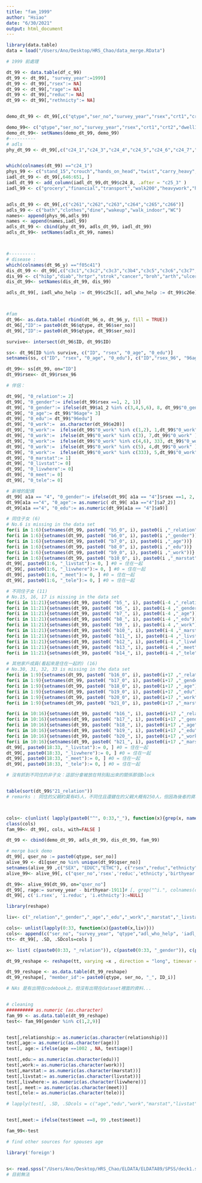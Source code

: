 ```yaml
---
title: "fam_1999"
author: "Hsiao"
date: "6/30/2021"
output: html_document
---
```


```r
library(data.table)
data = load("/Users/Ano/Desktop/HRS_Chao/data_merge.RData")

```




```r
# 1999 前處理

dt_99 <- data.table(df_c_99)
dt_99 <- dt_99[, "survey_year":=1999]
dt_99 <- dt_99[,"rsex":= NA]
dt_99 <- dt_99[,"rage":= NA]
dt_99 <- dt_99[,"reduc":= NA]
dt_99 <- dt_99[,"rethnicty":= NA]


demo_dt_99 <- dt_99[,c("qtype","ser_no","survey_year","rsex","crt1","crt2","f01","f02","reduc","rethnicty","a1_2","b1_5","b15","c1","e1_2","e6","c13b","c13c","c27","c28","c29","c30"),]

demo_99<- c("qtype","ser_no","survey_year","rsex","crt1","crt2","dwell1","dwell2","reduc","ethnicty","marstat","nchldrn","ntothh","hlgenrat","rwstat","worktype","nomihosp","hosphp1","cursmoke","curdrink","curchew","frqsport")
demo_dt_99<- setNames(demo_dt_99, demo_99)
#----------
# adls
phy_dt_99 <- dt_99[,c("c24_1","c24_3","c24_4","c24_5","c24_6","c24_7","c24_9"),]


which(colnames(dt_99) =="c24_1")
phys_99 <- c("stand_15","crouch","hands_on_head","twist","carry_heavy","run","staris")
iadl_dt_99 <- dt_99[,646:651, ]
iadl_dt_99 <- add_column(iadl_dt_99,dt_99$c24_8, .after = "c25_3" )
iadl_99 <- c("grocery","financial","transport","walk200","heavywork","housework","telehphone")


adls_dt_99 <- dt_99[,c("c261","c262","c263","c264","c265","c266")]
adls_99 <- c("bath","clothes","dine","wakeup","walk_indoor","WC")
names<- append(phys_96,adls_99)
names <- append(names,iadl_99)
adls_dt_99 <- cbind(phy_dt_99, adls_dt_99, iadl_dt_99)
adls_dt_99<- setNames(adls_dt_99, names)



#----------
# disease : 
which(colnames(dt_96_y) =="f05c41")
dis_dt_99 <- dt_99[,c("c3c1","c3c2","c3c3","c3b4","c3c5","c3c6","c3c7","c3c8","c3c9","c3_10","c3c11","c3c12","c3c13","c3c14"),]
dis_99 <- c("hibp","diab","hrtpr","strok","cancer","broh","arth","ulcer","livpr","hipbone","catar","kiddi","gout","spur")
dis_dt_99<- setNames(dis_dt_99, dis_99)

adls_dt_99[, iadl_who_help := dt_99$c25c][, adl_who_help := dt_99$c26e][, iadl_who_help:= ifelse(dt_99$c25b ==0, 0, iadl_who_help)]




```


```r
#fam
dt_96<- as.data.table( rbind(dt_96_o, dt_96_y, fill = TRUE))
dt_96[,"ID":= paste0(dt_96$qtype, dt_96$ser_no)]
dt_99[,"ID":= paste0(dt_99$qtype, dt_99$ser_no)]

survive<- intersect(dt_96$ID, dt_99$ID)

ss<- dt_96[ID %in% survive, c("ID", "rsex", "0_age", "0_edu")]
setnames(ss, c("ID", "rsex", "0_age", "0_edu"), c("ID","rsex_96", "96age", "96edu"))

dt_99<- ss[dt_99, on="ID"]
dt_99$rsex<- dt_99$rsex_96

# 伴侶：

dt_99[, "0_relation":= 2] 
dt_99[, "0_gender":= ifelse(dt_99$rsex ==1, 2, 1)] 
dt_99[, "0_gender":= ifelse(dt_99$a1_2 %in% c(3,4,5,6), 8, dt_99$"0_gender")]  # 不同住的配偶會在這裡被清掉
dt_99[, "0_age":= dt_99$"96age"+ 3]
dt_99[, "0_edu":= dt_99$"96edu"]
dt_99[, "0_work":=  as.character(dt_99$e20)]
dt_99[, "0_work":=  ifelse(dt_99$"0_work" %in% c(1,2), 1,dt_99$"0_work" ) ] # 有工作，有工作但現在沒去做
dt_99[, "0_work":=  ifelse(dt_99$"0_work" %in% c(3), 7,dt_99$"0_work" ) ] # 幫忙家裡做
dt_99[, "0_work":=  ifelse(dt_99$"0_work" %in% c(4,6), 333, dt_99$"0_work" ) ] # 失業或是退休
dt_99[, "0_work":=  ifelse(dt_99$"0_work" %in% c(5), 4,dt_99$"0_work" ) ] # 家務事
dt_99[, "0_work":=  ifelse(dt_99$"0_work" %in% c(333), 5,dt_99$"0_work" ) ] # 家務事
dt_99[, "0_marstat":= 1]
dt_99[, "0_livstat":= 0]
dt_99[, "0_livwhere":= 0]
dt_99[, "0_meet":= 0]
dt_99[, "0_tele":= 0]

# 新增的配偶
dt_99[ a1a == "4", "0_gender":= ifelse(dt_99[ a1a == "4"]$rsex ==1, 2, 1)] 
dt_99[a1a =="4", "0_age":= as.numeric( dt_99[ a1a =="4"]$a7_2)]
dt_99[a1a =="4", "0_edu":= as.numeric(dt_99[a1a == "4"]$a9)]

# 同住子女 (6)
# No.6 is missing in the data set
for(i in 1:6){setnames(dt_99, paste0( "b5_0", i), paste0(i ,"_relation"))}
for(i in 1:6){setnames(dt_99, paste0( "b6_0", i), paste0(i ,"_gender"))}
for(i in 1:6){setnames(dt_99, paste0( "b7_0", i), paste0(i ,"_age"))}
for(i in 1:6){setnames(dt_99, paste0( "b8_0", i), paste0(i ,"_edu"))}
for(i in 1:6){setnames(dt_99, paste0( "b9_0", i), paste0(i ,"_work"))}
for(i in 1:6){setnames(dt_99, paste0( "b10_0", i), paste0(i ,"_marstat"))}
dt_99[, paste0(1:6, "_livstat"):= 0, ] #0 = 住在一起
dt_99[, paste0(1:6, "_livwhere"):= 0, ] #0 = 住在一起
dt_99[, paste0(1:6, "_meet"):= 0, ] #0 = 住在一起
dt_99[, paste0(1:6, "_tele"):= 0, ] #0 = 住在一起

# 不同住子女 (11)
# No.15, 16, 17 is missing in the data set
for(i in 11:21){setnames(dt_99, paste0( "b5_", i), paste0(i-4 ,"_relation"))}
for(i in 11:21){setnames(dt_99, paste0( "b6_", i), paste0(i-4 ,"_gender"))}
for(i in 11:21){setnames(dt_99, paste0( "b7_", i), paste0(i-4 ,"_age"))}
for(i in 11:21){setnames(dt_99, paste0( "b8_", i), paste0(i-4 ,"_edu"))}
for(i in 11:21){setnames(dt_99, paste0( "b9_", i), paste0(i-4 ,"_work"))}
for(i in 11:21){setnames(dt_99, paste0( "b10_", i), paste0(i-4 ,"_marstat"))}
for(i in 11:21){setnames(dt_99, paste0( "b11_", i), paste0(i-4 ,"_livstat"))}
for(i in 11:21){setnames(dt_99, paste0( "b12_", i), paste0(i-4 ,"_livwhere"))}
for(i in 11:21){setnames(dt_99, paste0( "b13_", i), paste0(i-4 ,"_meet"))}
for(i in 11:21){setnames(dt_99, paste0( "b14_", i), paste0(i-4 ,"_tele"))}

# 其他家戶成員(看起來是住在一起的) (16)
# No.30, 31, 32, 33 is missing in the data set
for(i in 1:9){setnames(dt_99, paste0( "b16_0", i), paste0(i+17 ,"_relation"))}
for(i in 1:9){setnames(dt_99, paste0( "b17_0", i), paste0(i+17 ,"_gender"))}
for(i in 1:9){setnames(dt_99, paste0( "b18_0", i), paste0(i+17 ,"_age"))}
for(i in 1:9){setnames(dt_99, paste0( "b19_0", i), paste0(i+17 ,"_edu"))}
for(i in 1:9){setnames(dt_99, paste0( "b20_0", i), paste0(i+17 ,"_work"))}
for(i in 1:9){setnames(dt_99, paste0( "b21_0", i), paste0(i+17 ,"_marstat"))}

for(i in 10:16){setnames(dt_99, paste0( "b16_", i), paste0(i+17 ,"_relation"))}
for(i in 10:16){setnames(dt_99, paste0( "b17_", i), paste0(i+17 ,"_gender"))}
for(i in 10:16){setnames(dt_99, paste0( "b18_", i), paste0(i+17 ,"_age"))}
for(i in 10:16){setnames(dt_99, paste0( "b19_", i), paste0(i+17 ,"_edu"))}
for(i in 10:16){setnames(dt_99, paste0( "b20_", i), paste0(i+17 ,"_work"))}
for(i in 10:16){setnames(dt_99, paste0( "b21_", i), paste0(i+17 ,"_marstat"))}
dt_99[, paste0(18:33, "_livstat"):= 0, ] #0 = 住在一起
dt_99[, paste0(18:33, "_livwhere"):= 0, ] #0 = 住在一起
dt_99[, paste0(18:33, "_meet"):= 0, ] #0 = 住在一起
dt_99[, paste0(18:33, "_tele"):= 0, ] #0 = 住在一起

# 沒有抓到不同住的非子女：這部分會被放在特別點出來的關係那個block


table(sort(dt_99$"21_relation"))
# remarks : 同住的父親約莫有45人，不同住且還健在的父親大概有250人，但因為後者的資料是被算在：與個案的關係，所以我在想是不是不需要記錄（可能會抓到重複）



cols<- c(unlist( lapply(paste0("^", 0:33,"_"), function(x){grep(x, names(dt_99), value = T)})))
class(cols)
fam_99<- dt_99[, cols, with=FALSE ]

dt_99 <- cbind(demo_dt_99, adls_dt_99, dis_dt_99, fam_99)

# merge back demo 
dt_99[, qser_no := paste0(qtype, ser_no)]
alive_99 <- d1[qser_no %in% unique(dt_99$qser_no)]
setnames(alive_99 ,c("SEX", "EDUC","ETHC"), c("rsex","reduc","ethnicty"))
alive_99<- alive_99[, c("qser_no",'rsex','reduc','ethnicty','birthyear')]

dt_99<- alive_99[dt_99, on="qser_no"]
dt_99[, rage:= survey_year - birthyear-1911]# [, grep("^i.", colnames(dt_99)) :=NULL ]
dt_99[, c('i.rsex', 'i.reduc', 'i.ethnicty'):=NULL]

```


```r
library(reshape)

liv<- c("_relation","_gender","_age","_edu","_work","_marstat","_livstat","_livwhere","_meet","_tele")

cols<- unlist(lapply(0:33, function(x){paste0(x,liv)}))
cols<- append(c("ser_no", "survey_year", "qtype","adl_who_help", 'iadl_who_help'), cols)
tt<- dt_99[, .SD, .SDcols=cols ] 

x<- list( c(paste0(0:33, "_relation")), c(paste0(0:33, "_gender")), c(paste0(0:33, "_age")), c(paste0(0:33,"_edu")), c(paste0(0:33, "_work")), c(paste0(0:33, "_marstat")), c(paste0(0:33, "_livstat")), c(paste0(0:33, "_livwhere")), c(paste0(0:33, "_meet")), c(paste0(0:33, "_tele")))

dt_99_reshape <- reshape(tt, varying =x , direction = "long", timevar = "ID_i", idvar = c("ser_no", "survey_year", "qtype","adl_who_help", 'iadl_who_help') , v.names = c("relationship","gender","age","edu","work","marstat","livstat","livwhere","meet","tele"))

dt_99_reshape <- as.data.table(dt_99_reshape)
dt_99_reshape[, "member_id":= paste0(qtype, ser_no, "_", ID_i)]

# NAs 是有出現在codebook上，但沒有出現在dataset裡面的資料...



```

```r
# cleaning 
########## as.numeric (as.character)
fam_99 <- as.data.table(dt_99_reshape)
test<- fam_99[gender %in% c(1,2,9)]


test[,relationship:= as.numeric(as.character(relationship))]
test[,age:= as.numeric(as.character(age))]
test[, age:= ifelse(age ==1002 , NA, test$age)]

test[,edu:= as.numeric(as.character(edu))]
test[,work:= as.numeric(as.character(work))]
test[,marstat:= as.numeric(as.character(marstat))]
test[,livstat:= as.numeric(as.character(livstat))]
test[,livwhere:= as.numeric(as.character(livwhere))]
test[, meet:= as.numeric(as.character(meet))]
test[,tele:= as.numeric(as.character(tele))]

# lapply(test[, .SD, .SDcols = c("age","edu","work","marstat","livstat","livwhere","meet","tele")], as.numeric)


test[,meet:= ifelse(test$meet ==8, 99 ,test$meet)]

fam_99<-test
```


```r
# find other sources for spouses age 

library('foreign')


s<- read.spss("/Users/Ano/Desktop/HRS_Chao/ELDATA/ELDATA89/SPSS/deck1.sav", to.data.frame = TRUE)
# 目前無法
```



















